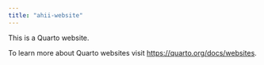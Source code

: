 ```yaml
---
title: "ahii-website"
---
```


This is a Quarto website.

To learn more about Quarto websites visit <https://quarto.org/docs/websites>.
